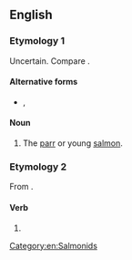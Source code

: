 ==English==

===Etymology 1===
Uncertain. Compare {{cog|fro|gravele||minnow}} {{suffix|en||ling}}.

====Alternative forms====
* {{l|en|graveling}}, {{l|en|gravelin}}

====Noun====
{{en-noun}}

# The [[parr]] or young [[salmon]].

===Etymology 2===
From {{suffix|en|gravel|ing}}.

====Verb====
{{head|en|verb form}}

# {{present participle of|en|gravel|nocat=1}}

[[Category:en:Salmonids]]